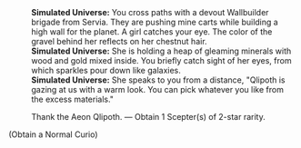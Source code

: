 {{Dialogue Start}}
:'''Simulated Universe:''' You cross paths with a devout Wallbuilder brigade from Servia. They are pushing mine carts while building a high wall for the planet. A girl catches your eye. The color of the gravel behind her reflects on her chestnut hair.
:'''Simulated Universe:''' She is holding a heap of gleaming minerals with wood and gold mixed inside. You briefly catch sight of her eyes, from which sparkles pour down like galaxies.
:'''Simulated Universe:''' She speaks to you from a distance, "Qlipoth is gazing at us with a warm look. You can pick whatever you like from the excess materials."
:{{DIcon|Star}} Thank the Aeon Qlipoth. &mdash; Obtain 1 Scepter(s) of 2-star rarity.
;(Obtain a Normal Curio)
{{Dialogue End}}